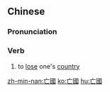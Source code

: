 ==Chinese==
{{zh-forms|s=亡国}}

===Pronunciation===
{{zh-pron
|m=wángguó
|c=mong4 gwok3
|mn=qz,tw,xm,zz:bông-kok
|cat=v
}}

===Verb===
{{zh-verb}}

# to [[lose]] one's [[country]]

[[zh-min-nan:亡國]]
[[ko:亡國]]
[[hu:亡國]]